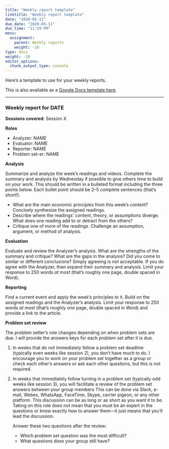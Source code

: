 ```yaml
---
title: "Weekly report template"
linktitle: "Weekly report template"
date: "2020-05-11"
due_date: "2020-05-11"
due_time: "11:59 PM"
menu:
  assignment:
    parent: Weekly reports
    weight: -10
type: docs
weight: -10
editor_options: 
  chunk_output_type: console
---
```


Here's a template to use for your weekly reports. 

This is also available as a [Google Docs template here](https://docs.google.com/document/d/12DOYR5e878FuzX9UGZD0BCfikcIsFrZtmIvlZihFcdQ/template/preview).

---

### Weekly report for DATE

**Sessions covered**: Session X

**Roles**

- Analyzer: NAME
- Evaluator: NAME
- Reporter: NAME
- Problem set-er: NAME

**Analysis**

Summarize and analyze the week's readings and videos. Complete the summary and analysis by Wednesday if possible to give others time to build on your work. This should be written in a bulleted format including the three points below. Each bullet point should be 2–5 complete sentences (that's short!).

- What are the main economic principles from this week's content? Concisely synthesize the assigned readings.
- Describe where the readings' content, theory, or assumptions diverge. What does one reading add to or detract from the others?
- Critique one of more of the readings. Challenge an assumption, argument, or method of analysis.

**Evaluation**

Evaluate and review the Analyzer's analysis. What are the strengths of the summary and critique? What are the gaps in the analysis? Did you come to similar or different conclusions? Simply agreeing is not acceptable. If you do agree with the Analyzer, then expand their summary and analysis. Limit your response to 250 words *at most* (that's roughly one page, double spaced in Word).

**Reporting**

Find a current event and apply the week's principles to it. Build on the assigned readings and the Analyzer's analysis. Limit your response to 250 words *at most* (that's roughly one page, double spaced in Word) and provide a link to the article.

**Problem set review**

The problem setter's role changes depending on when problem sets are due. I will provide the answers keys for each problem set after it is due. 

1. In weeks that do not immediately follow a problem set deadline (typically even weeks like session 2), you don't have much to do. I encourage you to work on your problem set together as a group or check each other's answers or ask each other questions, but this is not required.

2. In weeks that immediately follow turning in a problem set (typically odd weeks like session 3), you will facilitate a review of the problem set answers between your group members This can be done via Slack, e-mail, Webex, WhatsApp, FaceTime, Skype, carrier pigeon, or any other platform. This discussion can be as long or as short as you want it to be. Taking on this role does not mean that you must be an expert in the questions or know exactly how to answer them—it just means that you'll lead the discussion.

    Answer these two questions after the review:

    - Which problem set question was the most difficult?
    - What questions does your group still have?
